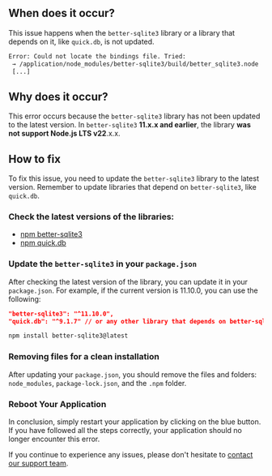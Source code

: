## When does it occur?

This issue happens when the `better-sqlite3` library or a library that depends on it, like `quick.db`, is not updated.

```bash
Error: Could not locate the bindings file. Tried:
 → /application/node_modules/better-sqlite3/build/better_sqlite3.node
 [...]
```

## Why does it occur?

This error occurs because the `better-sqlite3` library has not been updated to the latest version. In `better-sqlite3` **11.x.x and earlier**, the library **was not support Node.js LTS v22**.x.x.

## How to fix

To fix this issue, you need to update the `better-sqlite3` library to the latest version. Remember to update libraries that depend on `better-sqlite3`, like `quick.db`.

### Check the latest versions of the libraries:

* [npm better-sqlite3](https://www.npmjs.com/package/better-sqlite3)
* [npm quick.db](https://www.npmjs.com/package/quick.db)

### Update the `better-sqlite3` in your `package.json`

After checking the latest version of the library, you can update it in your `package.json`. For example, if the current version is 11.10.0, you can use the following:

```json Update manually in your package.json
"better-sqlite3": "^11.10.0",
"quick.db": "^9.1.7" // or any other library that depends on better-sqlite3
```

```bash Update using the terminal
npm install better-sqlite3@latest
```

### Removing files for a clean installation

After updating your `package.json`, you should remove the files and folders: `node_modules`, `package-lock.json`, and the `.npm` folder.

### Reboot Your Application

In conclusion, simply restart your application by clicking on the blue button. If you have followed all the steps correctly, your application should no longer encounter this error.

If you continue to experience any issues, please don't hesitate to [contact our support team](/company/support).
